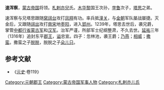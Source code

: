 '''速浑察'''，[[蒙古帝国|蒙古帝国]]将领。[[札剌亦兒|札剌亦兒]]氏。[[木华黎|木华黎]]国王次孙，[[孛鲁|孛鲁]]次子，[[塔思|塔思]]之弟。

速浑察与兄塔思跟随[[窝阔台|窝阔台]]攻打[[凤翔|凤翔]]有功。率兵抵[[潼关|潼关]]，与[[金朝|金朝]]军队屡战屡捷。灭金后，又跟随[[阔出|阔出]]攻打[[南宋|南宋]]地[[枣阳|枣阳]]，进入[[郢州|郢州]]。1239年，塔思去世后，袭兄爵，掌管[[中都|中都]][[行省|行省]][[蒙古军|蒙古军]]和[[汉军|汉军]]。治军严谨，所部军士纪纲整肃，不久去世。[[延祐|延祐]]三年（1316年）追封东平[[郡王|郡王]]，[[谥|谥]]忠宣。四子：忽林池，袭王爵；[[乃燕|乃燕]]；[[相威|相威]]；[[撒蛮|撒蛮]]。撒蛮之子[[脱脱_(札剌亦儿人)|脱脱]]，脱脱之子[[朵儿只_(札剌亦儿人)|朵儿只]]。

==参考文献==
*《[[元史|元史]]·卷119》

{{DEFAULTSORT:S}}
[[Category:元朝郡王|Category:元朝郡王]]
[[Category:蒙古帝国军事人物|Category:蒙古帝国军事人物]]
[[Category:札剌亦儿氏|Category:札剌亦儿氏]]